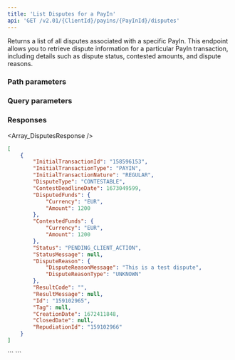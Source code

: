 ```yaml
---
title: 'List Disputes for a PayIn'  
api: 'GET /v2.01/{ClientId}/payins/{PayInId}/disputes'  
---
```


Returns a list of all disputes associated with a specific PayIn. This endpoint allows you to retrieve dispute information for a particular PayIn transaction, including details such as dispute status, contested amounts, and dispute reasons.



### Path parameters  

<PayInId />  

### Query parameters  

<BeforeDate2 />  

<AfterDate2 />  

<Status2 />

<DisputeType />

### Responses  

<AccordionGroup><Accordion title="200">  

<Array_DisputesResponse /></Accordion></AccordionGroup>  

<ResponseExample>  

```json 200
[
    {
        "InitialTransactionId": "158596153",
        "InitialTransactionType": "PAYIN",
        "InitialTransactionNature": "REGULAR",
        "DisputeType": "CONTESTABLE",
        "ContestDeadlineDate": 1673049599,
        "DisputedFunds": {
            "Currency": "EUR",
            "Amount": 1200
        },
        "ContestedFunds": {
            "Currency": "EUR",
            "Amount": 1200
        },
        "Status": "PENDING_CLIENT_ACTION",
        "StatusMessage": null,
        "DisputeReason": {
            "DisputeReasonMessage": "This is a test dispute",
            "DisputeReasonType": "UNKNOWN"
        },
        "ResultCode": "",
        "ResultMessage": null,
        "Id": "159102965",
        "Tag": null,
        "CreationDate": 1672411848,
        "ClosedDate": null,
        "RepudiationId": "159102966"
    }
]  
```
</ResponseExample>

<RequestExample>
```
```
</RequestExample>